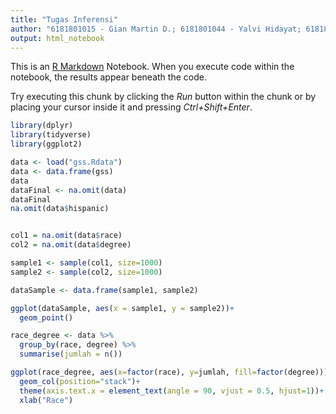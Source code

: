 ```yaml
---
title: "Tugas Inferensi"
author: "6181801015 - Gian Martin D.; 6181801044 - Yalvi Hidayat; 6181801077 - Bernadus Lukas"
output: html_notebook
---
```


This is an [R Markdown](http://rmarkdown.rstudio.com) Notebook. When you execute code within the notebook, the results appear beneath the code. 

Try executing this chunk by clicking the *Run* button within the chunk or by placing your cursor inside it and pressing *Ctrl+Shift+Enter*. 

```r
library(dplyr)
library(tidyverse)
library(ggplot2)

data <- load("gss.Rdata")
data <- data.frame(gss)
data
dataFinal <- na.omit(data)
dataFinal
na.omit(data$hispanic)


col1 = na.omit(data$race)
col2 = na.omit(data$degree)

sample1 <- sample(col1, size=1000)
sample2 <- sample(col2, size=1000)

dataSample <- data.frame(sample1, sample2)

ggplot(dataSample, aes(x = sample1, y = sample2))+
  geom_point()

race_degree <- data %>% 
  group_by(race, degree) %>%
  summarise(jumlah = n())

ggplot(race_degree, aes(x=factor(race), y=jumlah, fill=factor(degree)))+
  geom_col(position="stack")+
  theme(axis.text.x = element_text(angle = 90, vjust = 0.5, hjust=1))+
  xlab("Race")
```

